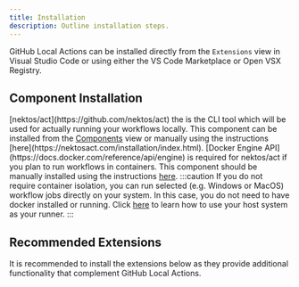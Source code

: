 ```yaml
---
title: Installation
description: Outline installation steps.
---
```



GitHub Local Actions can be installed directly from the `Extensions` view in Visual Studio Code or using either the VS Code Marketplace or Open VSX Registry.

<CardGrid>
   <LinkCard title="VS Code Marketplace" href="https://marketplace.visualstudio.com/items?itemName=SanjulaGanepola.github-local-actions"/>
   <LinkCard title="Open VSX Registry" href="https://open-vsx.org/extension/SanjulaGanepola/github-local-actions"/>
</CardGrid>

## Component Installation

<Card title="nektos/act" icon="rocket">
[nektos/act](https://github.com/nektos/act) the is the CLI tool which will be used for actually running your workflows locally. This component can be installed from the <a href="/github-local-actions/usage/components">Components</a> view or manually using the instructions [here](https://nektosact.com/installation/index.html).
</Card>
<Card title="Docker Engine" icon="external">
[Docker Engine API](https://docs.docker.com/reference/api/engine) is required for nektos/act if you plan to run workflows in containers. This component should be manually installed using the instructions <a href="/github-local-actions/usage/components#installing-docker-engine">here</a>.
:::caution
If you do not require container isolation, you can run selected (e.g. Windows or MacOS) workflow jobs directly on your system. In this case, you do not need to have docker installed or running. Click <a href="/github-local-actions/usage/settings#runners">here</a> to learn how to use your host system as your runner.
:::
</Card>

## Recommended Extensions

It is recommended to install the extensions below as they provide additional functionality that complement GitHub Local Actions.

<LinkCard title="GitHub Actions" href="https://marketplace.visualstudio.com/items?itemName=GitHub.vscode-github-actions" description="Edit workflow files easily with the help of syntax highlighting, integrated documentation, code completion and workflow validation."/>
